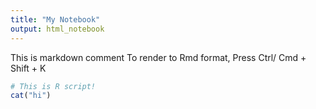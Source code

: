 ```yaml
---
title: "My Notebook"
output: html_notebook
---
```


This is markdown comment
To render to Rmd format, Press Ctrl/ Cmd + Shift + K


```r
# This is R script!
cat("hi")
```

